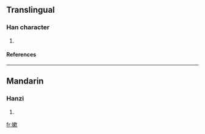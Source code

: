 ==Translingual==
===Han character===
{{Han char|rn=38|rad=女|as=11|sn=14|four=|canj=女木中人 (VDLO)}}
# {{defn|Han|sort=女11}}
====References====
{{Han ref|kx=0270.311|dkj=06667|hdz=21076.020|uh=5AF0|ud=23280}}

----
==Mandarin==
===Hanzi===
{{cmn-hanzi|pin=[[nèn]] (nen4)|wg=nen<sup>4</sup>}}
# {{defn|Mandarin}}

[[fr:嫰]]